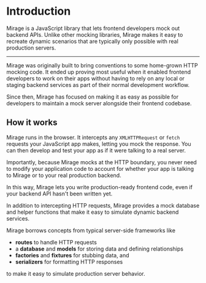 
# Introduction

<Lead>
  Mirage is a JavaScript library that lets frontend developers mock out backend
  APIs.
</Lead>

<Lead>
  Unlike other mocking libraries, Mirage makes it easy to recreate dynamic
  scenarios that are typically only possible with real production servers.
</Lead>

---

Mirage was originally built to bring conventions to some home-grown HTTP mocking code. It ended up proving most useful when it enabled frontend developers to work on their apps without having to rely on any local or staging backend services as part of their normal development workflow.

Since then, Mirage has focused on making it as easy as possible for developers to maintain a mock server alongside their frontend codebase.

## How it works

Mirage runs in the browser. It intercepts any `XMLHTTPRequest` or `fetch` requests your JavaScript app makes, letting you mock the response. You can then develop and test your app as if it were talking to a real server.

<div className="my-8 md:my-10 lg:my-12">
  <Tabs>
    <Tab name="index.js">
      <Snippet name="2-mirage-index" />
    </Tab>
    <Tab name="App.js">
      <Snippet name="2-mirage-app" />
    </Tab>
  </Tabs>
</div>

Importantly, because Mirage mocks at the HTTP boundary, you never need to modify your application code to account for whether your app is talking to Mirage or to your real production backend.

In this way, Mirage lets you write production-ready frontend code, even if your backend API hasn't been written yet.

In addition to intercepting HTTP requests, Mirage provides a mock database and helper functions that make it easy to simulate dynamic backend services.

Mirage borrows concepts from typical server-side frameworks like

- **routes** to handle HTTP requests
- a **database** and **models** for storing data and defining relationships
- **factories** and **fixtures** for stubbing data, and
- **serializers** for formatting HTTP responses

to make it easy to simulate production server behavior.
